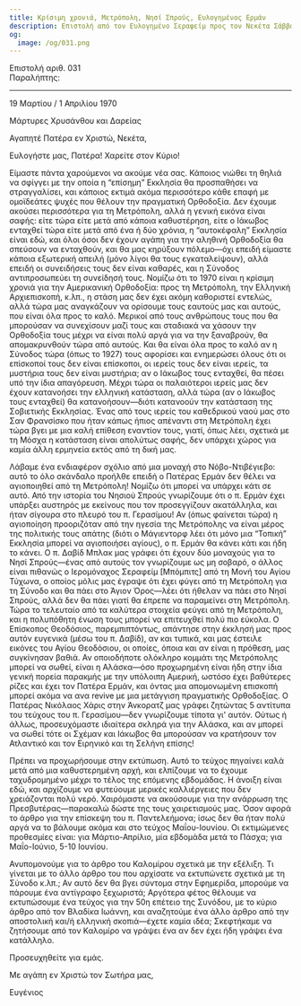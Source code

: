 ```yaml
---
title: Κρίσιμη χρονιά, Μετρόπολη, Νησί Σπρούς, Ευλογημένος Ερμάν
description: Επιστολή από τον Ευλογημένο Σεραφείμ προς τον Νεκέτα Σάββα Παλάσση.
og:
  image: /og/031.png
---
```


<div style={{textAlign:'right', fontFamily:'monospace'}}>Επιστολή αριθ. 031</div>
<div style={{textAlign:'left', fontFamily:'monospace'}}>Παραλήπτης: </div>

---

19 Μαρτίου / 1 Απριλίου 1970

Μάρτυρες Χρυσάνθου και Δαρείας

Αγαπητέ Πατέρα εν Χριστώ, Νεκέτα,

Ευλογήστε μας, Πατέρα! Χαρείτε στον Κύριο!

Είμαστε πάντα χαρούμενοι να ακούμε νέα σας. Κάποιος νιώθει τη θηλιά να σφίγγει με την οποία η “επίσημη” Εκκλησία θα προσπαθήσει να στραγγαλίσει, και κάποιος εκτιμά ακόμα περισσότερο κάθε επαφή με ομοϊδεάτες ψυχές που θέλουν την πραγματική Ορθοδοξία. Δεν έχουμε ακούσει περισσότερα για τη Μετρόπολη, αλλά η γενική εικόνα είναι σαφής: είτε τώρα είτε μετά από κάποια καθυστέρηση, είτε ο Ιάκωβος ενταχθεί τώρα είτε μετά από ένα ή δύο χρόνια, η “αυτοκέφαλη” Εκκλησία είναι εδώ, και όλοι όσοι δεν έχουν αγάπη για την αληθινή Ορθοδοξία θα σπεύσουν να ενταχθούν, και θα μας κηρύξουν πόλεμο—όχι επειδή είμαστε κάποια εξωτερική απειλή (μόνο λίγοι θα τους εγκαταλείψουν), αλλά επειδή οι συνειδήσεις τους δεν είναι καθαρές, και η Σύνοδος αντιπροσωπεύει τη συνείδησή τους. Νομίζω ότι το 1970 είναι η κρίσιμη χρονιά για την Αμερικανική Ορθοδοξία: προς τη Μετρόπολη, την Ελληνική Αρχιεπισκοπή, κ.λπ., η στάση μας δεν έχει ακόμη καθοριστεί εντελώς, αλλά τώρα μας αναγκάζουν να ορίσουμε τους εαυτούς μας και αυτούς, που είναι όλα προς το καλό. Μερικοί από τους ανθρώπους τους που θα μπορούσαν να συνεχίσουν μαζί τους και σταδιακά να χάσουν την Ορθοδοξία τους μέχρι να είναι πολύ αργά για να την ξαναβρούν, θα απομακρυνθούν τώρα από αυτούς. Και θα είναι όλα προς το καλό αν η Σύνοδος τώρα (όπως το 1927) τους αφορίσει και ενημερώσει όλους ότι οι επίσκοποί τους δεν είναι επίσκοποι, οι ιερείς τους δεν είναι ιερείς, τα μυστήρια τους δεν είναι μυστήρια; αν ο Ιάκωβος τους ενταχθεί, θα πέσει υπό την ίδια απαγόρευση. Μέχρι τώρα οι παλαιότεροι ιερείς μας δεν έχουν κατανοήσει την ελληνική κατάσταση, αλλά τώρα (αν ο Ιάκωβος τους ενταχθεί) θα κατανοήσουν—διότι κατανοούν την κατάσταση της Σοβιετικής Εκκλησίας. Ένας από τους ιερείς του καθεδρικού ναού μας στο Σαν Φρανσίσκο που ήταν κάπως ήπιος απέναντι στη Μετρόπολη έχει τώρα βγει με μια καλή επίθεση εναντίον τους, γιατί, όπως λέει, σχετικά με τη Μόσχα η κατάσταση είναι απολύτως σαφής, δεν υπάρχει χώρος για καμία άλλη ερμηνεία εκτός από τη δική μας.

Λάβαμε ένα ενδιαφέρον σχόλιο από μια μοναχή στο Νόβο-Ντιβέγιεβο: αυτό το όλο σκάνδαλο προήλθε επειδή ο Πατέρας Ερμάν δεν θέλει να αγιοποιηθεί από τη Μετρόπολη! Νομίζω ότι μπορεί να υπάρχει κάτι σε αυτό. Από την ιστορία του Νησιού Σπρούς γνωρίζουμε ότι ο π. Ερμάν έχει υπάρξει αυστηρός με εκείνους που τον προσεγγίζουν ακατάλληλα, και ήταν σίγουρα στο πλευρό του π. Γερασίμου! Αν (όπως φαίνεται τώρα) η αγιοποίηση προοριζόταν από την ηγεσία της Μετρόπολης να είναι μέρος της πολιτικής τους απάτης (διότι ο Μάγιεντορφ λέει ότι μόνο μια “Τοπική” Εκκλησία μπορεί να αγιοποιήσει αγίους), ο π. Ερμάν θα κάνει κάτι και ήδη το κάνει. Ο π. Δαβίδ Μπλακ μας γράφει ότι έχουν δύο μοναχούς για το Νησί Σπρούς—ένας από αυτούς τον γνωρίζουμε ως μη σοβαρό, ο άλλος είναι πιθανώς ο Ιερομόναχος Σεραφείμ [Μπόμπιτς] από τη Μονή του Αγίου Τύχωνα, ο οποίος μόλις μας έγραψε ότι έχει φύγει από τη Μετρόπολη για τη Σύνοδο και θα πάει στο Άγιον Όρος—λέει ότι ήθελαν να πάει στο Νησί Σπρούς, αλλά δεν θα πάει γιατί θα έπρεπε να παραμείνει στη Μετρόπολη. Τώρα το τελευταίο από τα καλύτερα στοιχεία φεύγει από τη Μετρόπολη, και η πολυπόθητη ένωση τους μπορεί να επιτευχθεί πολύ πιο εύκολα. Ο Επίσκοπος Θεοδόσιος, παρεμπιπτόντως, απάντησε στην έκκλησή μας προς αυτόν ευγενικά (μέσω του π. Δαβίδ), αν και τυπικά, και μας έστειλε εικόνες του Αγίου Θεοδόσιου, οι οποίες, όποια και αν είναι η πρόθεση, μας συγκίνησαν βαθιά. Αν οποιοδήποτε ολόκληρο κομμάτι της Μετρόπολης μπορεί να σωθεί, είναι η Αλάσκα—όσο προχωρημένη είναι ήδη στην ίδια γενική πορεία παρακμής με την υπόλοιπη Αμερική, ωστόσο έχει βαθύτερες ρίζες και έχει τον Πατέρα Ερμάν, και όντας μια απομονωμένη επισκοπή μπορεί ακόμα να ανα revive με μια μετάγγιση πραγματικής Ορθοδοξίας. Ο Πατέρας Νικόλαος Χάρις στην Άνκορατζ μας γράφει ζητώντας 5 αντίτυπα του τεύχους του π. Γερασίμου—δεν γνωρίζουμε τίποτα γι' αυτόν. Ούτως ή άλλως, προσευχόμαστε ιδιαίτερα σκληρά για την Αλάσκα, και αν μπορεί να σωθεί τότε οι Σχέμαν και Ιάκωβος θα μπορούσαν να κρατήσουν τον Ατλαντικό και τον Ειρηνικό και τη Σελήνη επίσης!

Πρέπει να προχωρήσουμε στην εκτύπωση. Αυτό το τεύχος πηγαίνει καλά μετά από μια καθυστερημένη αρχή, και ελπίζουμε να το έχουμε ταχυδρομημένο μέχρι το τέλος της επόμενης εβδομάδας. Η άνοιξη είναι εδώ, και αρχίζουμε να φυτεύουμε μερικές καλλιέργειες που δεν χρειάζονται πολύ νερό. Χαιρόμαστε να ακούσουμε για την ανάρρωση της Πρεσβυτέρας—παρακαλώ δώστε της τους χαιρετισμούς μας. Όσον αφορά το άρθρο για την επίσκεψη του π. Παντελεήμονα; ίσως δεν θα ήταν πολύ αργά να το βάλουμε ακόμα και στο τεύχος Μαΐου-Ιουνίου. Οι εκτιμώμενες προθεσμίες είναι: για Μάρτιο-Απρίλιο, μία εβδομάδα μετά το Πάσχα; για Μαΐο-Ιούνιο, 5-10 Ιουνίου.

Ανυπομονούμε για το άρθρο του Καλομίρου σχετικά με την εξέλιξη. Τι γίνεται με το άλλο άρθρο του που αρχίσατε να εκτυπώνετε σχετικά με τη Σύνοδο κ.λπ.; Αν αυτό δεν θα βγει σύντομα στην Εφημερίδα, μπορούμε να πάρουμε ένα αντίγραφο ξεχωριστά; Αργότερα φέτος θέλουμε να εκτυπώσουμε ένα τεύχος για την 50η επέτειο της Συνόδου, με το κύριο άρθρο από τον Βλαδίκα Ιωάννη, και αναζητούμε ένα άλλο άρθρο από την αποστολική και/ή ελληνική σκοπιά—έχετε καμία ιδέα; Σκεφτήκαμε να ζητήσουμε από τον Καλομίρο να γράψει ένα αν δεν έχει ήδη γράψει ένα κατάλληλο.

Προσευχηθείτε για εμάς.

Με αγάπη εν Χριστώ τον Σωτήρα μας,

Ευγένιος